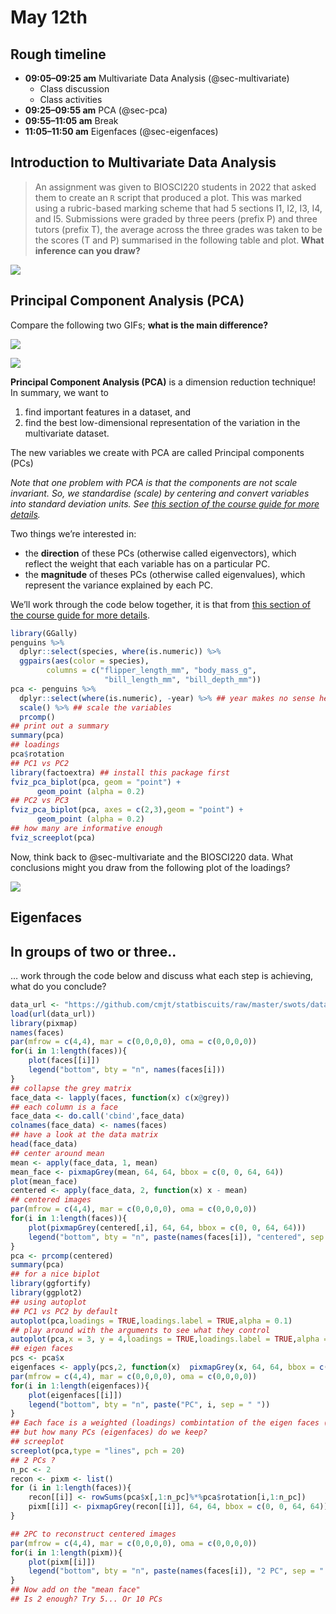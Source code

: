# May 12th

## Rough timeline

 + **09:05–09:25 am** Multivariate Data Analysis (@sec-multivariate)
   - Class discussion
   - Class activities
 + **09:25–09:55 am** PCA (@sec-pca) 
 + **09:55–11:05 am** Break
 + **11:05–11:50 am** Eigenfaces  (@sec-eigenfaces)  
   


## Introduction to Multivariate Data Analysis {#sec-multivariate}

> An assignment was given to BIOSCI220 students in 2022 that asked them to create an `R` script that produced a plot. This was marked using a rubric-based marking scheme that had 5 sections I1, I2, I3, I4, and I5. Submissions were graded by three peers (prefix P) and three tutors (prefix T), the average across the three grades was taken to be the scores (T and P) summarised in the following table and plot. **What inference can you draw?**

![](runsheets/img/table.png)

## Principal Component Analysis (PCA) {#sec-pca}

Compare the following two GIFs; **what is the main difference?**

::: {layout-ncol=2}
![](https://raw.githubusercontent.com/statbiscuit/swots/refs/heads/master/figs_n_gifs/lm.gif)

![](https://raw.githubusercontent.com/statbiscuit/swots/refs/heads/master/figs_n_gifs/perp.gif)
:::


**Principal Component Analysis (PCA)** is a dimension reduction technique! In summary, we want to

 1. find important features in a dataset, and
 2. find the best low-dimensional representation of the variation in the multivariate dataset.
 
The new variables we create with PCA are called Principal components (PCs)

*Note that one problem with PCA is that the components are not scale invariant. So, we standardise (scale) by centering and convert variables into standard deviation units. See [this section of the course guide for more details](https://biosci738.github.io/BIOSCI738/principal-component-analysis-pca.html).*

Two things we're interested in:

 + the **direction** of these PCs (otherwise called eigenvectors), which reflect the weight that each variable has on a particular PC.
 + the **magnitude** of theses PCs (otherwise called eigenvalues), which represent the variance explained by each PC.


We'll work through the code below together, it is that from [this section of the course guide for more details](https://biosci738.github.io/BIOSCI738/principal-component-analysis-pca.html).

```r
library(GGally)
penguins %>%
  dplyr::select(species, where(is.numeric)) %>% 
  ggpairs(aes(color = species),
        columns = c("flipper_length_mm", "body_mass_g", 
                     "bill_length_mm", "bill_depth_mm")) 
pca <- penguins %>% 
  dplyr::select(where(is.numeric), -year) %>% ## year makes no sense here so we remove it and keep the other numeric variables
  scale() %>% ## scale the variables
  prcomp()
## print out a summary
summary(pca)
## loadings 
pca$rotation
## PC1 vs PC2
library(factoextra) ## install this package first
fviz_pca_biplot(pca, geom = "point") +
      geom_point (alpha = 0.2)
## PC2 vs PC3
fviz_pca_biplot(pca, axes = c(2,3),geom = "point") +
      geom_point (alpha = 0.2)
## how many are informative enough
fviz_screeplot(pca)

```

Now, think back to @sec-multivariate and the BIOSCI220 data. What conclusions might you draw from the following plot of the loadings?

![](runsheets/img/pca_loadings.png)

## Eigenfaces {#sec-eigenfaces}

:::{.callout-warning icon=false}
## <i class="fa fa-question-circle" aria-hidden="true"></i> <i class="fa fa-users" aria-hidden="true"></i> <i class="fa fa-pencil-square" aria-hidden="true"></i> In groups of two or three..

... work through the code below and discuss what each step is achieving, what do you conclude?

:::

```r
data_url <- "https://github.com/cmjt/statbiscuits/raw/master/swots/data/faces.RData"
load(url(data_url))
library(pixmap)
names(faces)
par(mfrow = c(4,4), mar = c(0,0,0,0), oma = c(0,0,0,0))
for(i in 1:length(faces)){
    plot(faces[[i]])
    legend("bottom", bty = "n", names(faces[i]))
}
## collapse the grey matrix
face_data <- lapply(faces, function(x) c(x@grey))
## each column is a face
face_data <- do.call('cbind',face_data)
colnames(face_data) <- names(faces)
## have a look at the data matrix
head(face_data)
## center around mean
mean <- apply(face_data, 1, mean)
mean_face <- pixmapGrey(mean, 64, 64, bbox = c(0, 0, 64, 64))
plot(mean_face)
centered <- apply(face_data, 2, function(x) x - mean)
## centered images
par(mfrow = c(4,4), mar = c(0,0,0,0), oma = c(0,0,0,0))
for(i in 1:length(faces)){
    plot(pixmapGrey(centered[,i], 64, 64, bbox = c(0, 0, 64, 64)))
    legend("bottom", bty = "n", paste(names(faces[i]), "centered", sep = " "))
}
pca <- prcomp(centered)
summary(pca)
## for a nice biplot
library(ggfortify)
library(ggplot2)
## using autoplot
## PC1 vs PC2 by default
autoplot(pca,loadings = TRUE,loadings.label = TRUE,alpha = 0.1)
## play around with the arguments to see what they control
autoplot(pca,x = 3, y = 4,loadings = TRUE,loadings.label = TRUE,alpha = 0.1)
## eigen faces
pcs <- pca$x
eigenfaces <- apply(pcs,2, function(x)  pixmapGrey(x, 64, 64, bbox = c(0, 0, 64, 64)))
par(mfrow = c(4,4), mar = c(0,0,0,0), oma = c(0,0,0,0))
for(i in 1:length(eigenfaces)){
    plot(eigenfaces[[i]])
    legend("bottom", bty = "n", paste("PC", i, sep = " "))
}
## Each face is a weighted (loadings) combintation of the eigen faces (PCs) above, 
## but how many PCs (eigenfaces) do we keep?
## screeplot
screeplot(pca,type = "lines", pch = 20)
## 2 PCs ?
n_pc <- 2
recon <- pixm <- list()
for (i in 1:length(faces)){
    recon[[i]] <- rowSums(pca$x[,1:n_pc]%*%pca$rotation[i,1:n_pc])
    pixm[[i]] <- pixmapGrey(recon[[i]], 64, 64, bbox = c(0, 0, 64, 64))
}

## 2PC to reconstruct centered images
par(mfrow = c(4,4), mar = c(0,0,0,0), oma = c(0,0,0,0))
for(i in 1:length(pixm)){
    plot(pixm[[i]])
    legend("bottom", bty = "n", paste(names(faces[i]), "2 PC", sep = " "))
}
## Now add on the "mean face"
## Is 2 enough? Try 5... Or 10 PCs
```


